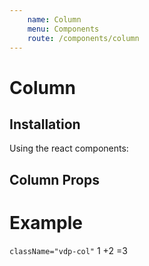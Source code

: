 ```yaml
---
    name: Column
    menu: Components
    route: /components/column
---
```




# Column
## Installation
Using the react components:


## Column Props
<PropsTable of={Column}/>

# Example


`className="vdp-col"`
<Playground>
  <Row>
    <Column className="">
      1
    </Column>
    <Column className="">
      +2
    </Column>
    <Column className="">
      =3
    </Column>
  </Row>
</Playground>
